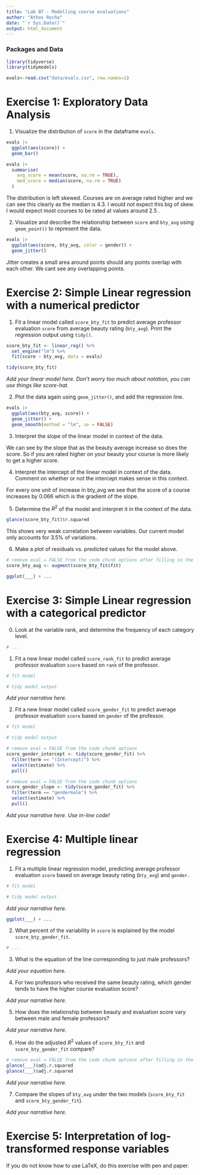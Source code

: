 ```yaml
---
title: "Lab 07 - Modelling course evaluations"
author: "Athos Rocha"
date: "`r Sys.Date()`"
output: html_document
---
```


### Packages and Data

```r
library(tidyverse)
library(tidymodels)

```


```r
evals<-read.csv("data/evals.csv", row.names=1)
```


# Exercise 1: Exploratory Data Analysis

1.  Visualize the distribution of `score` in the dataframe `evals`.

```r
evals |> 
  ggplot(aes(score)) +
  geom_bar()

evals |> 
  summarise(
    avg_score = mean(score, na.rm = TRUE),
    med_score = median(score, na.rm = TRUE)
  )
```

The distribution is left skewed. Courses are on average rated higher and we can see this clearly as the median is 4.3. I would not expect this big of skew. I would expect most courses to be rated at values around 2.5 .

2.  Visualize and describe the relationship between `score` and `bty_avg` using `geom_point()` to represent the data. 

```r
evals |> 
  ggplot(aes(score, bty_avg, color = gender)) +
  geom_jitter()
```

Jitter creates a small area around points should any points overlap with each other. We cant see any overlapping points. 

# Exercise 2: Simple Linear regression with a numerical predictor

1. Fit a linear model called `score_bty_fit` to predict average professor evaluation `score` from average beauty rating (`bty_avg`). Print the regression output using `tidy()`.

```r
score_bty_fit <- linear_reg() %>%
  set_engine("lm") %>%
  fit(score ~ bty_avg, data = evals)
```

```r
tidy(score_bty_fit)
```

*Add your linear model here. Don't worry too much about notation, you can use things like score-hat.*

2. Plot the data again using `geom_jitter()`, and add the regression line.

```r
evals |> 
  ggplot(aes(bty_avg, score)) +
  geom_jitter() +
  geom_smooth(method = "lm", se = FALSE)
```

3. Interpret the slope of the linear model in context of the data.

We can see by the slope that as the beauty average increase so does the score. So if you are rated higher on your beauty your course is more likely to get a higher score.

4. Interpret the intercept of the linear model in context of the data. Comment on whether or not the intercept makes sense in this context.

For every one unit of increase in bty_avg we see that the score of a course increases by 0.066 which is the gradient of the slope. 

5. Determine the $R^2$ of the model and interpret it in the context of the data.

```r
glance(score_bty_fit)$r.squared
```

This shows very weak correlation between variables. Our current model only accounts for 3.5% of variations.

6. Make a plot of residuals vs. predicted values for the model above.

```r
# remove eval = FALSE from the code chunk options after filling in the blanks
score_bty_aug <- augment(score_bty_fit$fit)

ggplot(___) + ...
```

# Exercise 3: Simple Linear regression with a categorical predictor

0. Look at the variable rank, and determine the frequency of each category level.

```r
# ... 
```

1. Fit a new linear model called `score_rank_fit` to predict average professor evaluation `score` based on `rank` of the professor.

```r
# fit model

# tidy model output
```

*Add your narrative here.*

2. Fit a new linear model called `score_gender_fit` to predict average professor evaluation `score` based on `gender` of the professor. 

```r
# fit model

# tidy model output
```

```r
# remove eval = FALSE from the code chunk options
score_gender_intercept <- tidy(score_gender_fit) %>% 
  filter(term == "(Intercept)") %>%
  select(estimate) %>%
  pull()
```

```r
# remove eval = FALSE from the code chunk options
score_gender_slope <- tidy(score_gender_fit) %>% 
  filter(term == "gendermale") %>%
  select(estimate) %>%
  pull()
```

*Add your narrative here. Use in-line code!*

# Exercise 4: Multiple linear regression

1. Fit a multiple linear regression model, predicting average professor evaluation `score` based on average beauty rating (`bty_avg`) and `gender.`

```r
# fit model

# tidy model output
```

*Add your narrative here.*

```r
ggplot(___) + ...
```

2. What percent of the variability in `score` is explained by the model `score_bty_gender_fit`. 

```r
# ...
```


3. What is the equation of the line corresponding to just male professors?

*Add your equation here.*

4. For two professors who received the same beauty rating, which gender tends to have the higher course evaluation score?

*Add your narrative here.*

5. How does the relationship between beauty and evaluation score vary between male and female professors?

*Add your narrative here.*

6. How do the adjusted $R^2$ values of `score_bty_fit` and `score_bty_gender_fit` compare? 

```r
# remove eval = FALSE from the code chunk options after filling in the blanks
glance(___)$adj.r.squared
glance(___)$adj.r.squared
```

*Add your narrative here.*

7. Compare the slopes of `bty_avg` under the two models (`score_bty_fit` and `score_bty_gender_fit`).

*Add your narrative here.*

# Exercise 5: Interpretation of log-transformed response variables

If you do not know how to use LaTeX, do this exercise with pen and paper.
